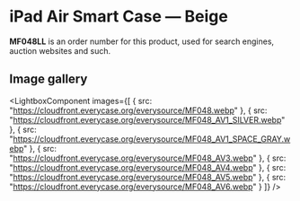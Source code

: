 
# iPad Air Smart Case — Beige

<Callout type='info' emoji='👉🏻'>**MF048LL** is an order number for this product, used for search engines, auction websites and such.</Callout>

## Image gallery

<LightboxComponent
    images={[
      {
        src: "https://cloudfront.everycase.org/everysource/MF048.webp"
      },
      {
        src: "https://cloudfront.everycase.org/everysource/MF048_AV1_SILVER.webp"
      },
      {
        src: "https://cloudfront.everycase.org/everysource/MF048_AV1_SPACE_GRAY.webp"
      },
      {
        src: "https://cloudfront.everycase.org/everysource/MF048_AV3.webp"
      },
      {
        src: "https://cloudfront.everycase.org/everysource/MF048_AV4.webp"
      },
      {
        src: "https://cloudfront.everycase.org/everysource/MF048_AV5.webp"
      },
      {
        src: "https://cloudfront.everycase.org/everysource/MF048_AV6.webp"
      }
    ]}
  />
